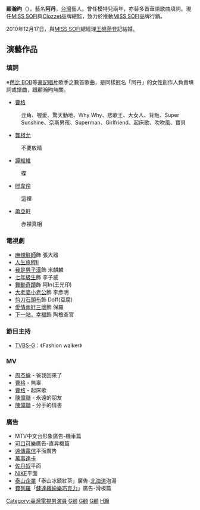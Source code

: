 {{Unreferenced|time=2014-04-29T03:39:09+00:00}}
{{藝人
| name = 顧瀚昀
| 類型 = 男藝人
| 圖片簡介 =
| 綽號 = 阿丹
| 出生日期 = {{Birth_date_and_age|1980|06|13}}
| 出生地點 = {{TWN}}[[台北市|台北市]]
| 國籍 = {{ROC}}
| 配偶 = {{marriage|[[王曉萍_(台灣企業家)|王曉萍]]|Dec 17, 2010}}
| 職業 = [[演員|演員]]、歌曲[[作詞人|作詞人]]、[[MISS_SOFI|MISS SOFI]]與[[Clozzet|Clozzet]]品牌總監
| 教育程度 = [[臺北市私立東山高級中學|東山高中]]<br/>[[世新大學|世新大學]]廣電系<br/>[[文化大學|文化大學]]藝術研究所畢業 
| 經紀公司 = 
| imdb = 3550455
}}
'''顧瀚昀'''（{{bd|1980年|6月13日|||G顧}}），藝名'''阿丹'''，[[台灣|台灣]]藝人。曾任模特兒兩年，亦替多首華語歌曲填詞。現任[[MISS_SOFI|MISS SOFI]]與[[Clozzet|Clozzet]]品牌總監，致力於推動[[MISS_SOFI|MISS SOFI]]品牌行銷。

2010年12月17日，與[[MISS_SOFI|MISS SOFI]]總經理[[王曉萍_(台灣企業家)|王曉萍]]登記結婚。

== 演藝作品 ==
=== 填詞 ===
※[[芭比_BOB|芭比 BOB]]等[[豪記唱片|豪記唱片]]歌手之數首歌曲，是同樣冠名「阿丹」的女性創作人負責填詞或譜曲，跟顧瀚畇無關。

*[[曹格|曹格]]
:丑角、喔愛、驚天動地、Why Why、悲歌王、大女人、背叛、Super Sunshine、奈斯男孩、Superman、Girlfriend、起床歌、吹吹風、寶貝

*[[龔柯允|龔柯允]]
:不要放晴

*[[譚維維|譚維維]]
:蝶

*[[閻韋伶|閻韋伶]]
:這裡

*[[蕭亞軒|蕭亞軒]]
:赤裸真相

=== 電視劇 ===
*[[麻辣鮮師|麻辣鮮師]]飾 張大器
*[[我在_因為你的愛|人生旅程Ⅱ]]
*[[我是男子漢|我是男子漢]]飾 米麒麟
*[[七年級生_(電視劇)|七年級生]]飾 李子威
*[[舞動奇蹟_(電視劇)|舞動奇蹟]]飾 阿In(王光印)
*[[大老婆小老公|大老婆小老公]]飾 李彥明
*[[剪刀石頭布_(電視劇)|剪刀石頭布]]飾 Doff(豆腐)
*[[愛情兩好三壞|愛情兩好三壞]]飾 保羅
*[[下一站，幸福_(電視劇)|下一站，幸福]]飾 陶檢查官

===節目主持===
*[[TVBS-G|TVBS-G]]：《Fashion walker》

===MV===
*[[周杰倫|周杰倫]] - 爸我回來了
*[[曹格|曹格]] - 無辜
*[[曹格|曹格]] - 起床歌
*[[陳偉聯|陳偉聯]] - 永遠的朋友
*[[陳偉聯|陳偉聯]] - 分手的情書

===廣告===
*MTV中文台形象廣告-機車篇
*[[可口可樂|可口可樂]]廣告-直昇機篇
*[[遠傳電信|遠傳電信]]平面廣告
*[[萬事達卡|萬事達卡]]
*[[佐丹奴|佐丹奴]]平面
*[[NIKE|NIKE]]平面
*[[泰山企業|泰山企業]]「泰山冰鎮紅茶」廣告-[[北海道|北海道]]泡湯
*[[費列羅|費列羅]]「[[健達繽紛樂巧克力|健達繽紛樂巧克力]]」廣告-滑板篇

[[Category:臺灣電視男演員|Category:臺灣電視男演員]]
[[Category:台灣作詞家|G顧]]
[[Category:台北市人|G顧]]
[[Category:世新大學校友|G顧]]
[[Category:顧姓|H瀚]]